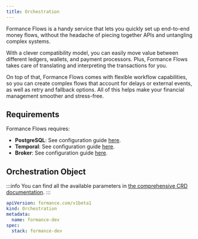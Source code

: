 ```yaml
---
title: Orchestration
---
```


<EE />
Formance Flows is a handy service that lets you quickly set up end-to-end money flows, without the headache of piecing together APIs and untangling complex systems.

With a clever compatibility model, you can easily move value between different ledgers, wallets, and payment processors. Plus, Formance Flows takes care of translating and interpreting the transactions for you.

On top of that, Formance Flows comes with flexible workflow capabilities, so you can create complex flows that account for delays or external events, as well as retry and fallback options. All of this helps make your financial management smoother and stress-free.


## Requirements

Formance Flows requires:
- **PostgreSQL**: See configuration guide [here](/next/operator/infra/postgres).
- **Temporal**: See configuration guide [here](/next/operator/infra/temporal).
- **Broker**: See configuration guide [here](/next/operator/infra/broker).

## Orchestration Object

:::info
You can find all the available parameters in [the comprehensive CRD documentation](/next/operator/crd#orchestration).
:::

```yaml
apiVersion: formance.com/v1beta1
kind: Orchestration
metadata:
  name: formance-dev
spec:
  stack: formance-dev
```
